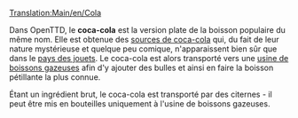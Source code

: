 [[Translation:Main/en/Cola]]
{{fr/Cargaison|nom=Coca-cola
|image=ColaWells.png
|produit=[[Main/fr/Source de coca-cola|Source de coca-cola]]
|accepté=[[Main/fr/Usine de boisson gazeuse|Usine de boissons gazeuses]]
}}

Dans OpenTTD, le '''coca-cola''' est la version plate de la boisson populaire du même nom. Elle est obtenue des [[Main/fr/Source de coca-cola|sources de coca-cola]] qui, du fait de leur nature mystérieuse et quelque peu comique, n'apparaissent bien sûr que dans le [[Main/en/Climat/Fr#Pays des jouets|pays des jouets]]. Le coca-cola est alors transporté vers une [[Main/fr/Usine de boisson gazeuse|usine de boissons gazeuses]] afin d'y ajouter des bulles et ainsi en faire la boisson pétillante la plus connue.

Étant un ingrédient brut, le coca-cola est transporté par des citernes - il peut être mis en bouteilles uniquement à l'usine de boissons gazeuses.